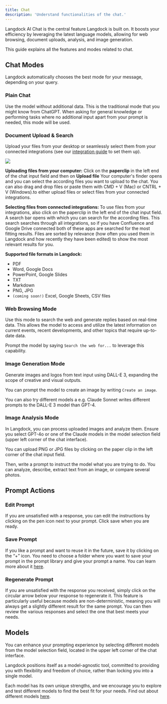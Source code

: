 ```yaml
---
title: Chat
description: 'Understand functionalities of the chat.'
---
```


Langdock AI Chat is the central feature Langdock is built on. It boosts your efficiency by leveraging the latest language models, allowing for web browsing, document uploads, analysis, and image generation. 

This guide explains all the features and modes related to chat.


## Chat Modes
Langdock automatically chooses the best mode for your message, depending on your query. 

### Plain Chat
Use the model without additional data. This is the traditional mode that you might know from ChatGPT. When asking for general knowledge or performing tasks where no additional input apart from your prompt is needed, this mode will be used.

### Document Upload & Search
Upload your files from your desktop or seamlessly select them from your connected integrations (see our [integration guide](/product/integrations/oauth) to set them up).

<img src="/images/Chat_1.png"/>

**Uploading files from your computer:** Click on the **paperclip** in the left end of the chat input field and then on **Upload file** Your computer's finder opens and you can select the according files you want to upload to the chat. You can also drag and drop files or paste them with CMD + V (Mac) or CNTRL + V (Windows).to either upload files or select files from your connected integrations.

**Selecting files from connected integrations:** To use files from your integrations, also click on the paperclip in the left end of the chat input field. A search bar opens with which you can search for the according files. This search searches through all integrations, so if you have Confluence and Google Drive connected both of these apps are searched for the most fitting results. Files are sorted by relevance (how often you used them in Langdock and how recently they have been edited) to show the most relevant results for you.

**Supported file formats in Langdock:**
- PDF
- Word, Google Docs 
- PowerPoint, Google Slides
- TXT
- Markdown
- PNG, JPG
- `(coming soon!)` Excel, Google Sheets, CSV files


### Web Browsing Mode
Use this mode to search the web and generate replies based on real-time data. This allows the model to access and utilize the latest information on current events, recent developments, and other topics that require up-to-date data. 

Prompt the model by saying `Search the web for...` to leverage this capability.


### Image Generation Mode
Generate images and logos from text input using DALL-E 3, expanding the scope of creative and visual outputs. 

You can prompt the model to create an image by writing `Create an image`.

You can also try different models a e.g. Claude Sonnet writes different prompts to the DALL-E 3 model than GPT-4.

### Image Analysis Mode
In Langdock, you can process uploaded images and analyze them. Ensure you select GPT-4o or one of the Claude models in the model selection field (upper left corner of the chat interface).

You can upload PNG or JPG files by clicking on the paper clip in the left corner of the chat input field.

Then, write a prompt to instruct the model what you are trying to do. You can analyze, describe, extract text from an image, or compare several photos.

## Prompt Actions

### Edit Prompt
If you are unsatisfied with a response, you can edit the instructions by clicking on the pen icon next to your prompt. Click save when you are ready.

### Save Prompt
If you like a prompt and want to reuse it in the future, save it by clicking on the “+” icon. You need to choose a folder where you want to save your prompt in the prompt library and give your prompt a name. You can learn more about it [here](/product/prompt-library).

### Regenerate Prompt
If you are unsatisfied with the response you received, simply click on the circular arrow below your response to regenerate it. This feature is particularly useful because models are non-deterministic, meaning you will always get a slightly different result for the same prompt. You can then review the various responses and select the one that best meets your needs.

## Models
You can enhance your prompting experience by selecting different models from the model selection field, located in the upper left corner of the chat interface.

Langdock positions itself as a model-agnostic tool, committed to providing you with flexibility and freedom of choice, rather than locking you into a single model.

Each model has its own unique strengths, and we encourage you to explore and test different models to find the best fit for your needs. Find out about different models [here](/product/models). 





